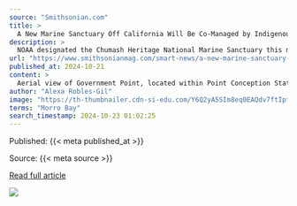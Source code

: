 ```yaml
---
source: "Smithsonian.com"
title: >
  A New Marine Sanctuary Off California Will Be Co-Managed by Indigenous Peoples
description: >
  NOAA designated the Chumash Heritage National Marine Sanctuary this month, following a decade of advocacy by supporters. The protected site will be finalized after a 45-day review period
url: "https://www.smithsonianmag.com/smart-news/a-new-marine-sanctuary-off-california-will-be-co-managed-by-indigenous-peoples-180985301/"
published_at: 2024-10-21
content: >
  Aerial view of Government Point, located within Point Conception State Marine Reserve and the newly designated Chumash Heritage National Marine Sanctuary   NOAA  Along 116 miles of central California… [+4699 chars]
author: "Alexa Robles-Gil"
image: "https://th-thumbnailer.cdn-si-edu.com/Y6Q2yA5SIm8eq0EAQdv7ftIpfS8=/fit-in/1200x0/filters:focal(1504x974:1505x975)/https%3A%2F%2Ftf-cmsv2-smithsonianmag-media.s3.amazonaws.com%2Ffiler_public%2F3f%2F97%2F3f97a437-faab-4d8d-8899-6766078357a5%2Fphoto-aerial-view-government-point-within-point-conception-state-marine-reserve-and-chumash-heritage-nms-noaa-robert-schwemmer.jpg"
terms: "Morro Bay"
search_timestamp: 2024-10-23 01:02:25
---
```



Published: {{< meta published_at >}}


Source: {{< meta source >}}


[Read full article]({{< meta url >}}){target='_blank'}



![](`r rmarkdown::metadata$image[1]`)
